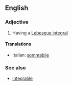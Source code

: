 ==English==

===Adjective===
{{en-adj}}

#{{maths|of a function}} Having a [[Lebesgue integral]]

====Translations====
{{top}}
*Italian: [[sommabile]]
{{mid}}

{{bottom}}

===See also===
*[[integrable]]